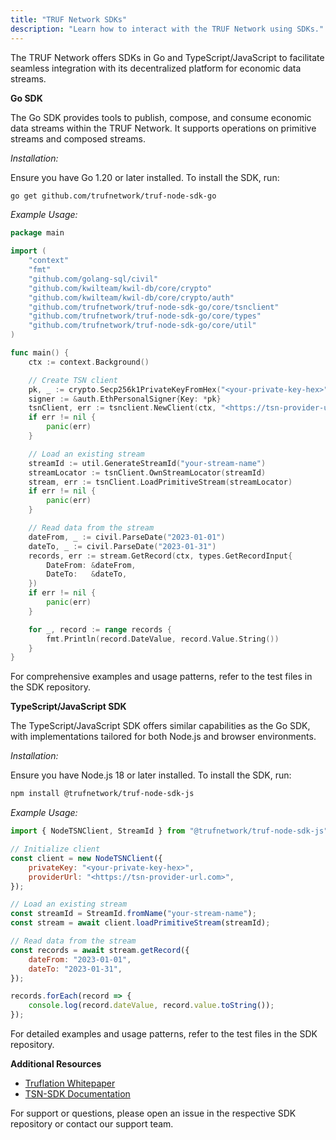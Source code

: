 ---
title: "TRUF Network SDKs"
description: "Learn how to interact with the TRUF Network using SDKs."
---

The TRUF Network offers SDKs in Go and TypeScript/JavaScript to facilitate seamless integration with its decentralized platform for economic data streams.

**Go SDK**

The Go SDK provides tools to publish, compose, and consume economic data streams within the TRUF Network. It supports operations on primitive streams and composed streams.

*Installation:*

Ensure you have Go 1.20 or later installed. To install the SDK, run:

```bash
go get github.com/trufnetwork/truf-node-sdk-go
```

*Example Usage:*

```go
package main

import (
    "context"
    "fmt"
    "github.com/golang-sql/civil"
    "github.com/kwilteam/kwil-db/core/crypto"
    "github.com/kwilteam/kwil-db/core/crypto/auth"
    "github.com/trufnetwork/truf-node-sdk-go/core/tsnclient"
    "github.com/trufnetwork/truf-node-sdk-go/core/types"
    "github.com/trufnetwork/truf-node-sdk-go/core/util"
)

func main() {
    ctx := context.Background()

    // Create TSN client
    pk, _ := crypto.Secp256k1PrivateKeyFromHex("<your-private-key-hex>")
    signer := &auth.EthPersonalSigner{Key: *pk}
    tsnClient, err := tsnclient.NewClient(ctx, "<https://tsn-provider-url.com>", tsnclient.WithSigner(signer))
    if err != nil {
        panic(err)
    }

    // Load an existing stream
    streamId := util.GenerateStreamId("your-stream-name")
    streamLocator := tsnClient.OwnStreamLocator(streamId)
    stream, err := tsnClient.LoadPrimitiveStream(streamLocator)
    if err != nil {
        panic(err)
    }

    // Read data from the stream
    dateFrom, _ := civil.ParseDate("2023-01-01")
    dateTo, _ := civil.ParseDate("2023-01-31")
    records, err := stream.GetRecord(ctx, types.GetRecordInput{
        DateFrom: &dateFrom,
        DateTo:   &dateTo,
    })
    if err != nil {
        panic(err)
    }

    for _, record := range records {
        fmt.Println(record.DateValue, record.Value.String())
    }
}
```

For comprehensive examples and usage patterns, refer to the test files in the SDK repository.

**TypeScript/JavaScript SDK**

The TypeScript/JavaScript SDK offers similar capabilities as the Go SDK, with implementations tailored for both Node.js and browser environments.

*Installation:*

Ensure you have Node.js 18 or later installed. To install the SDK, run:

```bash
npm install @trufnetwork/truf-node-sdk-js
```

*Example Usage:*

```javascript
import { NodeTSNClient, StreamId } from "@trufnetwork/truf-node-sdk-js";

// Initialize client
const client = new NodeTSNClient({
    privateKey: "<your-private-key-hex>",
    providerUrl: "<https://tsn-provider-url.com>",
});

// Load an existing stream
const streamId = StreamId.fromName("your-stream-name");
const stream = await client.loadPrimitiveStream(streamId);

// Read data from the stream
const records = await stream.getRecord({
    dateFrom: "2023-01-01",
    dateTo: "2023-01-31",
});

records.forEach(record => {
    console.log(record.dateValue, record.value.toString());
});
```

For detailed examples and usage patterns, refer to the test files in the SDK repository.

**Additional Resources**

- [Truflation Whitepaper](https://whitepaper.truflation.com/)
- [TSN-SDK Documentation](https://github.com/trufnetwork/truf-node-sdk-go)

For support or questions, please open an issue in the respective SDK repository or contact our support team.